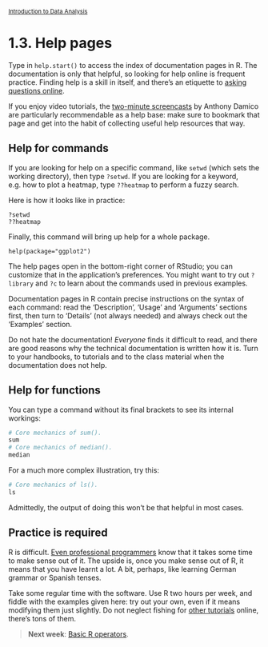 <style>@import url(style.css);</style>
<small>[Introduction to Data Analysis](index.html)</small>

# 1.3. Help pages

Type in `help.start()` to access the index of documentation pages in R. The documentation is only that helpful, so looking for help online is frequent practice. Finding help is a skill in itself, and there's an etiquette to [asking questions online](https://www.youtube.com/watch?v=ZFaWxxzouCY).

If you enjoy video tutorials, the [two-minute screencasts](http://www.twotorials.com/) by Anthony Damico are particularly recommendable as a help base: make sure to bookmark that page and get into the habit of collecting useful help resources that way.

## Help for commands

If you are looking for help on a specific command, like `setwd` (which sets the working directory), then type `?setwd`. If you are looking for a keyword, e.g. how to plot a heatmap, type `??heatmap` to perform a fuzzy search.

Here is how it looks like in practice:

    ?setwd
    ??heatmap

Finally, this command will bring up help for a whole package.

    help(package="ggplot2")

The help pages open in the bottom-right corner of RStudio; you can customize that in the application's preferences. You might want to try out `?library` and `?c` to learn about the commands used in previous examples. 

Documentation pages in R contain precise instructions on the syntax of each command: read the 'Description', 'Usage' and 'Arguments' sections first, then turn to 'Details' (not always needed) and always check out the 'Examples' section.

Do not hate the documentation! _Everyone_ finds it difficult to read, and there are good reasons why the technical documentation is written how it is. Turn to your handbooks, to tutorials and to the class material when the documentation does not help.

## Help for functions

You can type a command without its final brackets to see its internal workings:

```r
# Core mechanics of sum().
sum
# Core mechanics of median().
median
```

For a much more complex illustration, try this:

```r
# Core mechanics of ls().
ls
```

Admittedly, the output of doing this won't be that helpful in most cases.

## Practice is required

R is difficult. [Even professional programmers](http://www.johndcook.com/R_language_for_programmers.html) know that it takes some time to make sense out of it. The upside is, once you make sense out of R, it means that you have learnt a lot. A bit, perhaps, like learning German grammar or Spanish tenses.

Take some regular time with the software. Use R two hours per week, and fiddle with the examples given here: try out your own, even if it means modifying them just slightly. Do not neglect fishing for [other tutorials](03_links.html) online, there's tons of them.

> __Next week__: [Basic R operators](20_basics.html).

